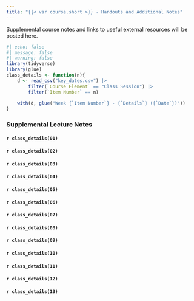 ```yaml
---
title: "{{< var course.short >}} - Handouts and Additional Notes"
---
```


Supplemental course notes and links to useful external resources will be
posted here.

```r
#| echo: false
#| message: false
#| warning: false
library(tidyverse)
library(glue)
class_details <- function(n){
    d <- read_csv("key_dates.csv") |>
        filter(`Course Element` == "Class Session") |>
        filter(`Item Number` == n) 
    
    with(d, glue("Week {`Item Number`} - {`Details`} ({`Date`})"))
}
```

### Supplemental Lecture Notes

#### `r class_details(01)` {#week01}

#### `r class_details(02)` {#week02}

#### `r class_details(03)` {#week03}

#### `r class_details(04)` {#week04}

#### `r class_details(05)` {#week05}

#### `r class_details(06)` {#week06}

#### `r class_details(07)` {#week07}

#### `r class_details(08)` {#week08}

#### `r class_details(09)` {#week09}

#### `r class_details(10)` {#week10}

#### `r class_details(11)` {#week11}

#### `r class_details(12)` {#week12}

#### `r class_details(13)` {#week13}
